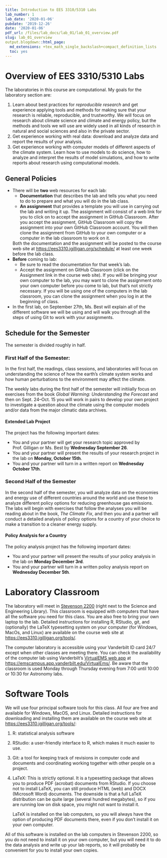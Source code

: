 ```yaml
---
title: Introduction to EES 3310/5310 Labs
lab_number: 1
lab_date: '2020-01-06'
pubdate: '2019-12-26'
date: '2020-01-06'
pdf_url: /files/lab_docs/lab_01/lab_01_overview.pdf
slug: lab_01_overview
output.blogdown::html_page:
  md_extensions: +tex_math_single_backslash+compact_definition_lists
  toc: yes
---
```

# Overview of EES 3310/5310 Labs

The laboratories in this course are computational. My goals for the laboratory section are:

1. Learn about best practices for _reproducible research_ and get experience applying tools and methods for making 
   sure that your research is reliable, reproducible, and trustworthy.
   We will focus on research about climate science and climate and energy policy, but the methods and tools we will
   use are widely used in all kinds of research in natural and social sciences and also in the private sector.
2. Get experience working with real data: download and analyze data and report the results of your analysis.
3. Get experience working with computer models of different aspects of the climate system. Learn how to use models
   to do science, how to analyze and interpret the results of model simulations, and how to write reports about
   research using computational models.

## General Policies

* There will be **two** web resources for each lab: 
    * **Documentation** that describes the lab and tells you what you need to do to prepare and what you will do in the 
      lab class.
    * **An assignment** that provides a template you will use in carrying out the lab and writing it up. The assignment
      will consist of a web link for you to click on to accept the assignment in GitHub Classroom. After you accept
      the assignment, GitHub Classroom will copy the assignment into your own GitHub Classroom account.
      You will then clone the assignment from GitHub to your own computer or a computer in the lab classroom to work
      on it.

    Both the documentation and the assignment will be posted to the course web site at 
    <https://ees3310.jgilligan.org/schedule/> at least one week before the lab class.
* **Before** coming to lab:
    * Be sure to read the documentation for that week's lab.
    * Accept the assignment on GitHub Classroom (click on the Assignment link in the course web site). If you will be
      bringing your own computer to the lab, you may want to clone the assignment onto your own computer before you
      come to lab, but that's not strictly necessary. If you will be using one of the computers in the lab classroom,
      you can clone the assignment when you log in at the beginning of class.
      
* In the first lab, on September 27th, Ms. Best will explain all of the different software we will be using and will
  walk you through all the steps of using Git to work with your assignments.
   
## Schedule for the Semester

The semester is divided roughly in half. 

### First Half of the Semester:

In the first half, the readings, class sessions, and laboratories will focus 
on understanding the science of how the earth's climate system works and how human perturbations to the environment may
affect the climate. 

The weekly labs during the first half of the semester will initiially focus on exercises from the book 
_Global Warming: Understanding the Forecast_ 
and then on Sept. 24--Oct. 15 you will work in pairs to develop your own project to investigate a
question about the climate using the computer models and/or data from the major climatic data archives.

#### Extended Lab Project

The project has the following important dates:

* You and your partner will get your research topic approved by Prof. Gilligan or Ms. Best by 
  **Wednesday September 26**.
* You and your partner will present the results of your research project in the lab on **Monday, October 15th**.
* You and your partner will turn in a written report on **Wednesday October 17th**.

### Second Half of the Semester

In the second half of the semester, you will analyze data on the economies and energy use of different countries around
the world and use these to analyze different policy options for reducing greenhouse gas emissions. The labs will begin
with exercises that follow the analyses you will be reading about in the book, _The Climate Fix_, and then 
you and a partner will conduct a detailed analysis of policy options for a country of your choice to make a transition
to a cleaner energy supply.

#### Policy Analysis for a Country

The policy analysis project has the following important dates:

* You and your partner will present the results of your policy analysis in the lab on **Monday December 3rd**.
* You and your partner will turn in a written policy analysis report on **Wednesday December 5th**.


# Laboratory Classroom

The laboratory will meet in [Stevenson 2200](https://as.vanderbilt.edu/vuit/computer_services/facilities/Stevenson.php) 
(right next to the Science and Engineering Library). This classroom is
equipped with computers that have all the software you need for this class. You are also free to bring your own
laptop to the lab. Detailed instructions for installing R, RStudio, git, and (optionally) the LaTeX typesetting
system on your computer (for Windows, MacOs, and Linux) are available on the course web site at 
<https://ees3310.jgilligan.org/tools/>.

The computer laboratory is accessible using your Vanderbilt ID card 24/7 except when other classes are meeting there.
You can check the availability of the computer lab using Vanderbilt's 
[VirtualEMS web app](https://emscampus.app.vanderbilt.edu/VirtualEms/LocationDetails.aspx?data=7cZwpiiplNtjoymq%2bO2RAGKuISCBHNPXxVY8ryMN4zGmaUtIip9OXVNLod0VXhr6)
at <https://emscampus.app.vanderbilt.edu/VirtualEms/>.
Be aware that the classroom is used Monday through Thursday evening from 7:00 until 10:00 or 10:30 for Astronomy labs.

# Software Tools

We will use four principal software tools for this class. All four are free and available for Windows, MacOS, and 
Linux. Detailed instructions for downloading and installing them are available on the course web site at
<https://ees3310.jgilligan.org/tools/>:

1. R: statistical analysis software
2. RStudio: a user-friendly interface to R, which makes it much easier to use.
3. Git: a tool for keeping track of revisions in computer code and documents and coordinating working together with
   other people on a project.
4. LaTeX: This is strictly optional. It is a typesetting package that allows you to produce PDF (acrobat) documents
   from RStudio.  If you choose not to install LaTeX, you can still produce HTML (web) and DOCX (Microsoft Word) 
   documents. The downside is that a full LaTeX distribution can be quite large (several hundred megabytes), so if you
   are running low on disk space, you might not want to install it. 
   
     LaTeX is installed on the lab computers, so you will always have the option of producing PDF documents there, even
     if you don't install it on your own computer.

All of this software is installed on the lab computers in Stevenson 2200, so you do not need to install it on your own
computer, but you will need it to do the data analysis and write up your lab reports, so it will probably be convenient
for you to install your own copies.
